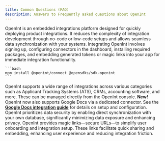 ```yaml
---
title: Common Questions (FAQ)
description: Answers to Frequently asked questions about OpenInt
---
```


<AccordionGroup>
  <Accordion title="What is OpenInt and why should I use it?">
    OpenInt is an embedded integrations platform designed for quickly deploying product integrations. It reduces the complexity of integration development through no-code or low-code setups and allows seamless data synchronization with your systems.
  </Accordion>

  <Accordion title="How do I integrate OpenInt into my existing application?">
    Integrating OpenInt involves signing up, configuring connectors in the dashboard, installing required packages, and embedding generated tokens or magic links into your app for immediate integration functionality.

    ```bash
    npm install @openint/connect @opensdks/sdk-openint
    ```

  </Accordion>

<Accordion title="What types of integrations does OpenInt support?">
  OpenInt supports a wide range of integrations across various categories such
  as Applicant Tracking Systems (ATS), CRMs, accounting software, and more.
  These can be managed directly from the OpenInt console.

  <Callout type="info">
    <b>New!</b> OpenInt now also supports Google Docs via a dedicated connector. See the <a href="/integrations/google-docs"><b>Google Docs integration guide</b></a> for details on setup and configuration.
  </Callout>
</Accordion>

<Accordion title="How secure is my data with OpenInt?">
  OpenInt prioritizes data security by enabling direct synchronization with your
  own database, significantly minimizing data exposure and enhancing privacy.
</Accordion>

  <Accordion title="How can OpenInt streamline user onboarding and integration management?">
    OpenInt provides magic links—secure URLs—to simplify user onboarding and integration setup. These links facilitate quick sharing and embedding, enhancing user experience and reducing integration friction.
  </Accordion>
</AccordionGroup>
